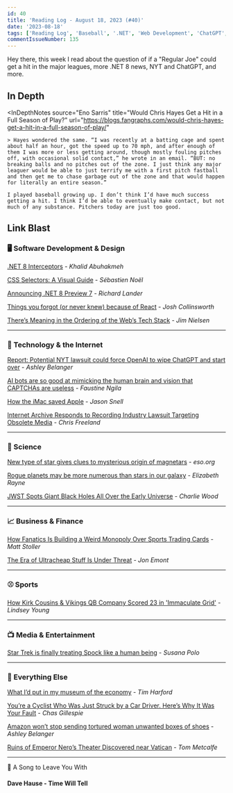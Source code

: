 ```yaml
---
id: 40
title: 'Reading Log - August 18, 2023 (#40)'
date: '2023-08-18'
tags: ['Reading Log', 'Baseball', '.NET', 'Web Development', 'ChatGPT', 'Space']
commentIssueNumber: 135
---
```


Hey there, this week I read about the question of if a "Regular Joe" could get a hit in the major leagues, more .NET 8 news, NYT and ChatGPT, and more.

## In Depth

<InDepthNotes
    source="Eno Sarris"
    title="Would Chris Hayes Get a Hit in a Full Season of Play?"
    url="https://blogs.fangraphs.com/would-chris-hayes-get-a-hit-in-a-full-season-of-play/"
>
    > Hayes wondered the same. “I was recently at a batting cage and spent about half an hour, got the speed up to 70 mph, and after enough of them I was more or less getting around, though mostly fouling pitches off, with occasional solid contact,” he wrote in an email. “BUT: no breaking balls and no pitches out of the zone. I just think any major leaguer would be able to just terrify me with a first pitch fastball and then get me to chase garbage out of the zone and that would happen for literally an entire season.”

    I played baseball growing up. I don’t think I’d have much success getting a hit. I think I’d be able to eventually make contact, but not much of any substance. Pitchers today are just too good.
</InDepthNotes>

## Link Blast

### 🖥 Software Development & Design

[.NET 8 Interceptors](https://khalidabuhakmeh.com/dotnet-8-interceptors) - *Khalid Abuhakmeh*

[CSS Selectors: A Visual Guide](https://fffuel.co/css-selectors/) - *Sébastien Noël*

[Announcing .NET 8 Preview 7](https://devblogs.microsoft.com/dotnet/announcing-dotnet-8-preview-7/) - *Richard Lander*

[Things you forgot (or never knew) because of React](https://joshcollinsworth.com/blog/antiquated-react) - *Josh Collinsworth*

[There’s Meaning in the Ordering of the Web’s Tech Stack](https://blog.jim-nielsen.com/2023/meaning-in-web-tech-stack-ordering/) - *Jim Nielsen*

---

### 📡 Technology & the Internet

[Report: Potential NYT lawsuit could force OpenAI to wipe ChatGPT and start over](https://arstechnica.com/tech-policy/2023/08/report-potential-nyt-lawsuit-could-force-openai-to-wipe-chatgpt-and-start-over/) - *Ashley Belanger*

[AI bots are so good at mimicking the human brain and vision that CAPTCHAs are useless](https://qz.com/ai-bots-recaptcha-turing-test-websites-authenticity-1850734350) - *Faustine Ngila*

[How the iMac saved Apple](https://www.theverge.com/23830432/imac-twenty-five-years-ago-saved-apple) - *Jason Snell*

[Internet Archive Responds to Recording Industry Lawsuit Targeting Obsolete Media](https://blog.archive.org/2023/08/14/internet-archive-responds-to-recording-industry-lawsuit-targeting-obsolete-media/) - *Chris Freeland*

---

### 🔬 Science

[New type of star gives clues to mysterious origin of magnetars](https://www.eso.org/public/news/eso2313/) - *eso.org*

[Rogue planets may be more numerous than stars in our galaxy](https://arstechnica.com/science/2023/08/lots-of-earth-mass-rogue-planets-could-be-found-by-nasas-roman-telescope/) - *Elizabeth Rayne*

[JWST Spots Giant Black Holes All Over the Early Universe](https://www.quantamagazine.org/jwst-spots-giant-black-holes-all-over-the-early-universe-20230814/) - *Charlie Wood*

---

### 📈 Business & Finance

[How Fanatics Is Building a Weird Monopoly Over Sports Trading Cards](https://www.thebignewsletter.com/p/how-fanatics-is-building-a-weird) - *Matt Stoller*

[The Era of Ultracheap Stuff Is Under Threat](https://www.wsj.com/articles/asia-factories-consumer-goods-labor-prices-7140ab98) - *Jon Emont*

---

### ⚾️ Sports

[How Kirk Cousins & Vikings QB Company Scored 23 in 'Immaculate Grid'](https://www.vikings.com/news/2023-kirk-cousins-quarterback-company-immaculate-grid) - *Lindsey Young*

---

### 📺 Media & Entertainment

[Star Trek is finally treating Spock like a human being](https://www.polygon.com/23824684/star-trek-spock-strange-new-worlds-actors) - *Susana Polo*

---

### 🎒 Everything Else

[What I’d put in my museum of the economy](https://timharford.com/2023/08/what-id-put-in-my-museum-of-the-economy/) - *Tim Harford*

[You’re a Cyclist Who Was Just Struck by a Car Driver. Here’s Why It Was Your Fault](https://www.mcsweeneys.net/articles/youre-a-cyclist-who-was-just-struck-by-a-car-driver-heres-why-it-was-your-fault) - *Chas Gillespie*

[Amazon won’t stop sending tortured woman unwanted boxes of shoes](https://arstechnica.com/tech-policy/2023/08/scam-victim-cant-stop-endless-stream-of-unwanted-amazon-packages/) - *Ashley Belanger*

[Ruins of Emperor Nero’s Theater Discovered near Vatican](https://www.scientificamerican.com/article/ruins-of-neros-theater-discovered-near-vatican1/) - *Tom Metcalfe*

---

🎵 A Song to Leave You With

#### Dave Hause - Time Will Tell

<YouTubeEmbed id="zd8E4xRheZA" title="Dave Hause - Time Will Tell" />

